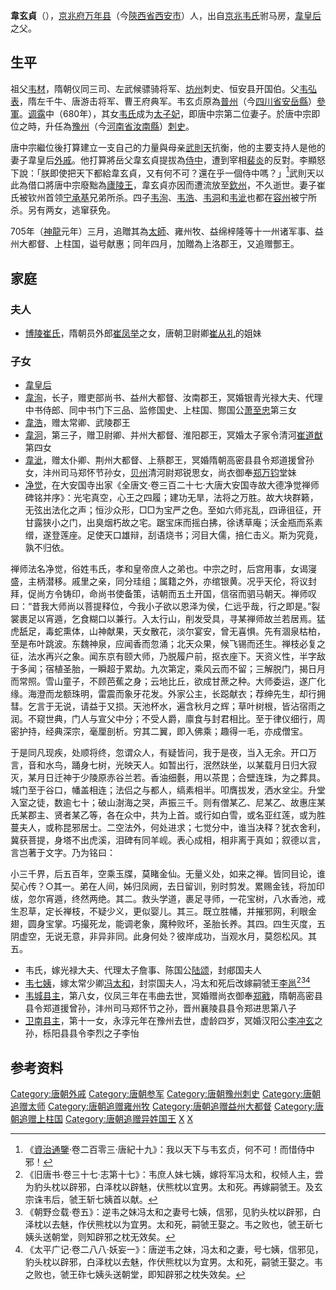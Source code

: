 '''韋玄貞'''（{{Bd|7世纪||684年||}}），[[京兆府|京兆府]][[万年县_(北周)|万年县]]（今[[陝西省|陝西省]][[西安市|西安市]]）人，出自[[京兆韦氏|京兆韦氏]]驸马房，[[韋皇后_(唐中宗)|韋皇后]]之父。

== 生平 ==

祖父[[韦材|韦材]]，隋朝仪同三司、左武候骠骑将军、[[坊州|坊州]]刺史、恒安县开国伯。父[[韦弘表|韦弘表]]，隋左千牛、唐游击将军、曹王府典军。韦玄贞原為[[普州|普州]]（今[[四川省|四川省]][[安岳縣|安岳縣]]）[[參軍|參軍]]。[[调露|调露]]中（680年），其女[[韋皇后_(唐中宗)|韦氏]]成为[[太子妃|太子妃]]，即唐中宗第二位妻子。於唐中宗即位之時，升任為[[豫州|豫州]]（今[[河南省|河南省]][[汝南縣|汝南縣]]）[[刺史|刺史]]。

唐中宗繼位後打算建立一支自己的力量與母亲[[武則天|武則天]]抗衡，他的主要支持人是他的妻子韋皇后[[外戚|外戚]]。他打算將岳父韋玄貞提拔為[[侍中|侍中]]，遭到宰相[[裴炎|裴炎]]的反對。李顯怒下說：「朕即使把天下都給韋玄貞，又有何不可？還在乎一個侍中嗎？」<ref>《[[資治通鑒|資治通鑒]]·卷二百零三·唐紀十九》：我以天下与韦玄贞，何不可！而惜侍中邪！</ref>武則天以此為借口將唐中宗廢黜為[[廬陵王|廬陵王]]，韋玄貞亦因而遭流放至[[钦州_(古代)|欽州]]，不久逝世。妻子崔氏被钦州首领[[宁承基|宁承基]]兄弟所杀。四子[[韦洵|韦洵]]、[[韦浩|韦浩]]、[[韦洞|韦洞]]和[[韦泚|韦泚]]也都在[[容州|容州]]被宁所杀。另有两女，逃窜获免。

705年（[[神龍|神龍]]元年）三月，追贈其為[[太師|太師]]、雍州牧、益绵梓隆等十一州诸军事、益州大都督、上柱国，谥号献惠；同年四月，加贈為上洛郡王，又追赠酆王。

== 家庭 ==
===夫人===
*[[博陵崔氏|博陵崔氏]]，隋朝员外郎[[崔凤举|崔凤举]]之女，唐朝卫尉卿[[崔从礼|崔从礼]]的姐妹

=== 子女===
*[[韋皇后_(唐中宗)|韋皇后]]
*[[韋洵|韋洵]]，长子，赠吏部尚书、益州大都督、汝南郡王，冥婚银青光禄大夫、代理中书侍郎、同中书门下三品、监修国史、上柱国、酂国公[[萧至忠|萧至忠]]第三女
*[[韋浩|韋浩]]，赠太常卿、武陵郡王
*[[韋泂|韋泂]]，第三子，赠卫尉卿、并州大都督、淮阳郡王，冥婚太子家令清河[[崔道猷|崔道猷]]第四女
*[[韋泚|韋泚]]，赠太仆卿、荆州大都督、上蔡郡王，冥婚隋朝高密县县令郑道援曾孙女，沣州司马郑怀节孙女，[[贝州|贝州]]清河尉郑锐思女，尚衣御奉[[郑万钧_(唐朝)|郑万钧]]堂妹
*[[净觉|净觉]]，在大安国寺出家<ref>《全唐文·卷三百二十七·大唐大安国寺故大德净觉禅师碑铭并序》：光宅真空，心王之四履；建功无旱，法将之万胜。故大块群籁，无弦出法化之声；恒沙众形，□□为宝严之色。至如六师兆乱，四谛徂征，开甘露狭小之门，出臭烟朽故之宅。踞宝床而摇白拂，徐诱草庵；沃金瓶而系素缯，遂登莲座。足使天口雄辩，刮语烧书；河目大儒，掊仁击义。斯为究竟，孰不归依。

禅师法名净觉，俗姓韦氏，孝和皇帝庶人之弟也。中宗之时，后宫用事，女谒寖盛，主柄潜移。戚里之亲，同分珪组；属籍之外，亦绾银黄。况乎天伦，将议封拜，促尚方令铸印，命尚书使备策，诘朝而五土开国，信宿而驷马朝天。禅师叹曰：“昔我大师尚以菩提释位，今我小子欲以恩泽为侯，仁远乎哉，行之即是。”裂裳裹足以宵遁，乞食糊口以兼行。入太行山，削发受具，寻某禅师故兰若居焉。猛虎舐足，毒蛇熏体，山神献果，天女散花，淡尔宴安，曾无喜惧。先有涸泉枯柏，至是布叶跳波。东魏神泉，应闻香而忽涌；北天众果，候飞锡而还生。禅枝必复之征，法水再兴之象。闻东京有颐大师，乃脱履户前，抠衣座下。天资义性，半字敌于多闻；宿植圣胎，一瞬超于累劫。九次第定，乘风云而不留；三解脱门，揭日月而常照。雪山童子，不顾芭蕉之身；云地比丘，欲成甘蔗之种。大师委运，遂广化缘。海澄而龙额珠明，雷震而象牙花发。外家公主，长跽献衣；荐绅先生，却行拥彗。乞言于无说，请益于又损。天池杯水，遍含秋月之辉；草叶树根，皆沾宿雨之润。不窥世典，门人与宣父中分；不受人爵，廪食与封君相比。至于律仪细行，周密护持，经典深宗，毫厘剖析。穷其二翼，即入佛乘；趣得一毛，亦成僧宝。

于是同凡现疾，处顺将终，忽谓众人，有疑皆问，我于是夜，当入无余。开口万言，音和水鸟，踊身七树，光映天人。如暂出行，泯然趺坐，以某载月日归大寂灭，某月日迁神于少陵原赤谷兰若。香油细氎，用以茶毘；合壁连珠，为之葬具。城门至于谷口，幡盖相连；法侣之与都人，缟素相半。叩膺拔发，洒水坌尘。升堂入室之徒，数逾七十；破山澍海之哭，声振三千。则有僧某乙、尼某乙、故惠庄某氏某郡主、贤者某乙等，各在众中，共为上首。或行如白雪，或名亚红莲，或为胜蔓夫人，或称昆邪居士。二空法外，何处进求；七觉分中，谁当决释？犹衣舍利，冀获菩提，身塔不出虎溪，泪碑有同羊岘。表心成相，相非离于真如；叙德以言，言岂著于文字。乃为铭曰：

小三千界，后五百年，空乘玉牒，莫睹金仙。无量义处，如来之禅。皆同目论，谁契心传？○其一。弟在人间，姊归凤阙，去日留训，别时剪发。累赐金钱，将加印绂，忽尔宵遁，终然两绝。其二。救头学道，裹足寻师，一花宝树，八水香池，戒生忍草，定长禅枝，不疑少义，更似婴儿。其三。既立胜幡，并摧邪网，利眼金翅，圆身宝掌。巧撮死龙，能调老象，魔种败坏，圣胎长养。其四。四生灭度，五阴虚空，无说无意，非异非同。此身何处？彼岸成功，当观水月，莫怨松风。其五。</ref>
*韦氏，嫁光禄大夫、代理太子詹事、陈国公[[陆颂|陆颂]]，封郕国夫人
*[[韦七姨|韦七姨]]，嫁太常少卿[[冯太和|冯太和]]，封崇国夫人，冯太和死后改嫁嗣虢王[[李邕_(虢王)|李邕]]<ref>《旧唐书·卷三十七·志第十七》：韦庶人妹七姨，嫁将军冯太和，权倾人主，尝为豹头枕以辟邪，白泽枕以辟魅，伏熊枕以宜男。太和死。再嫁嗣虢王。及玄宗诛韦后，虢王斩七姨首以献。</ref><ref>《朝野佥载·卷五》：逆韦之妹冯太和之妻号七姨，信邪，见豹头枕以辟邪，白泽枕以去魅，作伏熊枕以为宜男。太和死，嗣虢王娶之。韦之败也，虢王斫七姨头送朝堂，则知辟邪之枕无效矣。</ref><ref>《太平广记·卷二八八·妖妄一》：唐逆韦之妹，冯太和之妻，号七姨，信邪见，豹头枕以辟邪，白泽枕以去魅，作伏熊枕以为宜男。太和死，嗣虢王娶之。韦之败也，虢王砟七姨头送朝堂，即知辟邪之枕失效矣。</ref>
*[[韦城县主|韦城县主]]，第八女，仪凤三年在韦曲去世，冥婚赠尚衣御奉[[郑戭|郑戭]]，隋朝高密县县令郑道援曾孙，沣州司马郑怀节之孙，晋州襄陵县县令郑进思第八子
*[[卫南县主|卫南县主]]，第十一女，永淳元年在豫州去世，虚龄四岁，冥婚汉阳公[[李冲玄|李冲玄]]之孙，栎阳县县令李烈之子李怡

== 参考资料 ==
{{reflist}}

{{DEFAULTSORT:W}}
[[Category:唐朝外戚|Category:唐朝外戚]]
[[Category:唐朝参军|Category:唐朝参军]]
[[Category:唐朝豫州刺史|Category:唐朝豫州刺史]]
[[Category:唐朝追赠太师|Category:唐朝追赠太师]]
[[Category:唐朝追赠雍州牧|Category:唐朝追赠雍州牧]]
[[Category:唐朝追赠益州大都督|Category:唐朝追赠益州大都督]]
[[Category:唐朝追赠上柱国|Category:唐朝追赠上柱国]]
[[Category:唐朝追赠异姓国王|Category:唐朝追赠异姓国王]]
[[Category:京兆韦氏|X]]
[[Category:韦姓|X]]